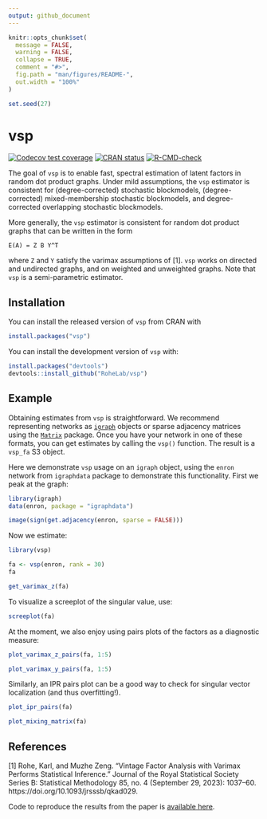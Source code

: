 ```yaml
---
output: github_document
---
```


<!-- README.md is generated from README.Rmd. Please edit that file -->

```r
knitr::opts_chunk$set(
  message = FALSE,
  warning = FALSE,
  collapse = TRUE,
  comment = "#>",
  fig.path = "man/figures/README-",
  out.width = "100%"
)

set.seed(27)
```

# vsp

<!-- badges: start -->
[![Codecov test coverage](https://codecov.io/gh/RoheLab/vsp/branch/main/graph/badge.svg)](https://app.codecov.io/gh/RoheLab/vsp?branch=main)
[![CRAN status](https://www.r-pkg.org/badges/version/vsp)](https://CRAN.R-project.org/package=vsp)
[![R-CMD-check](https://github.com/RoheLab/vsp/actions/workflows/R-CMD-check.yaml/badge.svg)](https://github.com/RoheLab/vsp/actions/workflows/R-CMD-check.yaml)
<!-- badges: end -->

The goal of `vsp` is to enable fast, spectral estimation of latent factors in random dot product graphs. Under mild assumptions, the `vsp` estimator is consistent for (degree-corrected) stochastic blockmodels, (degree-corrected) mixed-membership stochastic blockmodels, and degree-corrected overlapping stochastic blockmodels.

More generally, the `vsp` estimator is consistent for random dot product graphs that can be written in the form

```
E(A) = Z B Y^T
```

where `Z` and `Y` satisfy the varimax assumptions of [1]. `vsp` works on directed and undirected graphs, and on weighted and unweighted graphs. Note that `vsp` is a semi-parametric estimator.

## Installation

You can install the released version of `vsp` from CRAN with

``` r
install.packages("vsp")
```

You can install the development version of `vsp` with:

``` r
install.packages("devtools")
devtools::install_github("RoheLab/vsp")
```

## Example

Obtaining estimates from `vsp` is straightforward. We recommend representing networks as [`igraph`](https://igraph.org/r/) objects or sparse adjacency matrices using the [`Matrix`](https://cran.r-project.org/package=Matrix) package. Once you have your network in one of these formats, you can get estimates by calling the `vsp()` function. The result is a `vsp_fa` S3 object.

Here we demonstrate `vsp` usage on an `igraph` object, using the `enron` network from `igraphdata` package to demonstrate this functionality. First we peak at the graph:

```r
library(igraph)
data(enron, package = "igraphdata")

image(sign(get.adjacency(enron, sparse = FALSE)))
```

Now we estimate:

```r
library(vsp)

fa <- vsp(enron, rank = 30)
fa
```

```r
get_varimax_z(fa)
```

To visualize a screeplot of the singular value, use:

```r
screeplot(fa)
```

At the moment, we also enjoy using pairs plots of the factors as a diagnostic measure:

```r
plot_varimax_z_pairs(fa, 1:5)
```

```r
plot_varimax_y_pairs(fa, 1:5)
```

Similarly, an IPR pairs plot can be a good way to check for singular vector localization (and thus overfitting!).

```r
plot_ipr_pairs(fa)
```

```r
plot_mixing_matrix(fa)
```

## References

[1] Rohe, Karl, and Muzhe Zeng. “Vintage Factor Analysis with Varimax Performs Statistical Inference.” Journal of the Royal Statistical Society Series B: Statistical Methodology 85, no. 4 (September 29, 2023): 1037–60. https://doi.org/10.1093/jrsssb/qkad029.

Code to reproduce the results from the paper is [available here](https://github.com/RoheLab/vsp-paper).

